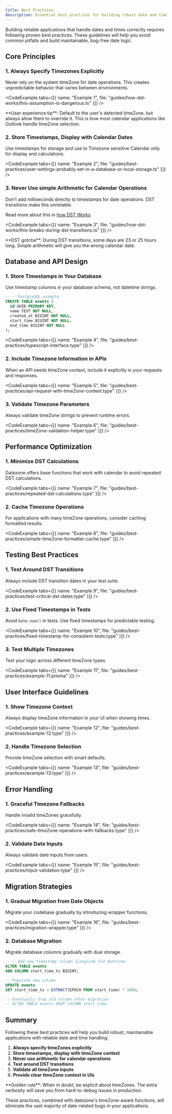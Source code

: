 ```yaml
---
title: Best Practices
description: Essential best practices for building robust date and time handling in your applications with datezone
---
```




Building reliable applications that handle dates and times correctly requires following proven best practices. These guidelines will help you avoid common pitfalls and build maintainable, bug-free date logic.

## Core Principles

### 1. Always Specify Timezones Explicitly

Never rely on the system timeZone for date operations. This creates unpredictable behavior that varies between environments.

<CodeExample tabs={[{ name: "Example 1", file: "guides/how-dst-works/this-assumption-is-dangerous.ts" }]} />

<Callout type="info">
**User experience tip**: Default to the user's detected timeZone, but always allow them to override it. This is how most calendar applications like Outlook handle timeZone selection.
</Callout>

### 2. Store Timestamps, Display with Calendar Dates

Use timestamps for storage and use to Timezone sensitive Calendar only for display and calculations.

<CodeExample tabs={[{ name: "Example 2", file: "guides/best-practices/user-settings-probably-set-in-a-database-or-local-storage.ts" }]} />

### 3. Never Use simple Arithmetic for Calendar Operations

Don't add milliseconds directly to timestamps for date operations. DST transitions make this unreliable.

Read more about this in [how DST Works](/docs/guides/how-dst-works)

<CodeExample tabs={[{ name: "Example 3", file: "guides/how-dst-works/this-breaks-during-dst-transitions.ts" }]} />

<Callout type="warning">
**DST gotcha**: During DST transitions, some days are 23 or 25 hours long. Simple arithmetic will give you the wrong calendar date.
</Callout>

## Database and API Design

### 1. Store Timestamps in Your Database

Use timestamp columns in your database schema, not datetime strings.

```sql
-- ✅ PostgreSQL example
CREATE TABLE events (
  id UUID PRIMARY KEY,
  name TEXT NOT NULL,
  created_at BIGINT NOT NULL,  
  start_time BIGINT NOT NULL,  
  end_time BIGINT NOT NULL
);
```

<CodeExample tabs={[{ name: "Example 4", file: "guides/best-practices/typescript-interface.type" }]} />

### 2. Include Timezone Information in APIs

When an API needs timeZone context, include it explicitly in your requests and responses.

<CodeExample tabs={[{ name: "Example 5", file: "guides/best-practices/api-request-with-timeZone-context.type" }]} />

### 3. Validate Timezone Parameters

Always validate timeZone strings to prevent runtime errors.

<CodeExample tabs={[{ name: "Example 6", file: "guides/best-practices/timeZone-validation-helper.type" }]} />

## Performance Optimization

### 1. Minimize DST Calculations

Datezone offers base functions that work with calendar to avoid repeated DST calculations.

<CodeExample tabs={[{ name: "Example 7", file: "guides/best-practices/repeated-dst-calculations.type" }]} />

### 2. Cache Timezone Operations

For applications with many timeZone operations, consider caching formatted results.

<CodeExample tabs={[{ name: "Example 8", file: "guides/best-practices/simple-timeZone-formatter-cache.type" }]} />

## Testing Best Practices

### 1. Test Around DST Transitions

Always include DST transition dates in your test suite.

<CodeExample tabs={[{ name: "Example 9", file: "guides/best-practices/test-critical-dst-dates.type" }]} />

### 2. Use Fixed Timestamps in Tests

Avoid `Date.now()` in tests. Use fixed timestamps for predictable testing.

<CodeExample tabs={[{ name: "Example 10", file: "guides/best-practices/fixed-timestamp-for-consistent-tests.type" }]} />

### 3. Test Multiple Timezones

Test your logic across different timeZone types.

<CodeExample tabs={[{ name: "Example 11", file: "guides/best-practices/example-11.prisma" }]} />

## User Interface Guidelines

### 1. Show Timezone Context

Always display timeZone information in your UI when showing times.

<CodeExample tabs={[{ name: "Example 12", file: "guides/best-practices/example-12.type" }]} />

### 2. Handle Timezone Selection

Provide timeZone selection with smart defaults.

<CodeExample tabs={[{ name: "Example 13", file: "guides/best-practices/example-13.type" }]} />

## Error Handling

### 1. Graceful Timezone Fallbacks

Handle invalid timeZones gracefully.

<CodeExample tabs={[{ name: "Example 14", file: "guides/best-practices/safe-timeZone-operations-with-fallbacks.type" }]} />

### 2. Validate Date Inputs

Always validate date inputs from users.

<CodeExample tabs={[{ name: "Example 15", file: "guides/best-practices/input-validation.type" }]} />

## Migration Strategies

### 1. Gradual Migration from Date Objects

Migrate your codebase gradually by introducing wrapper functions.

<CodeExample tabs={[{ name: "Example 16", file: "guides/best-practices/migration-wrapper.type" }]} />

### 2. Database Migration

Migrate database columns gradually with dual storage.

```sql
-- ✅ Add new timestamp column alongside old datetime
ALTER TABLE events 
ADD COLUMN start_time_ts BIGINT;

-- Populate new column
UPDATE events 
SET start_time_ts = EXTRACT(EPOCH FROM start_time) * 1000;

-- Eventually drop old column after migration
-- ALTER TABLE events DROP COLUMN start_time;
```

## Summary

Following these best practices will help you build robust, maintainable applications with reliable date and time handling:

1. **Always specify timeZones explicitly**
2. **Store timestamps, display with timeZone context**
3. **Never use arithmetic for calendar operations**
4. **Test around DST transitions**
5. **Validate all timeZone inputs**
6. **Provide clear timeZone context in UIs**

<Callout type="success">
**Golden rule**: When in doubt, be explicit about timeZones. The extra verbosity will save you from hard-to-debug issues in production.
</Callout>

These practices, combined with datezone's timeZone-aware functions, will eliminate the vast majority of date-related bugs in your applications.

